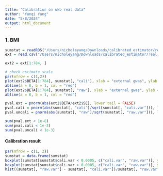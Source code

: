 ```yaml
---
title: "Calibration on ukb real data"
author: "Yunqi Yang"
date: "5/8/2024"
output: html_document
---
```


### 1. BMI

```r
sumstat = readRDS("/Users/nicholeyang/Downloads/calibrated_estimator/real-data-analysis/calibration_bmi.rds")
ext = read.csv("/Users/nicholeyang/Downloads/calibrated_estimator/real-data-analysis/combined_bmi.linear", sep = "\t")
```

```r
ext2 = ext[1:784, ]
```

```r
# check estimate scale
par(mfrow = c(1,2))
plot(ext2$BETA[1:784], sumstat[, "cali"], xlab = "external gwas", ylab = "calibrated estimator")
abline(a = 0, b = 1, col = "red")
plot(ext2$BETA[1:784], sumstat[, "raw"], xlab = "external gwas", ylab = "uncalibrated estimator")
abline(a = 0, b = 1, col = "red")
```
```r
pval.ext = pnorm(abs(ext2$BETA/ext2$SE), lower.tail = FALSE)
pval.cali = pnorm(abs(sumstat[, "cali"]/sqrt(sumstat[, "cali.var"])), lower.tail = FALSE)
pval.uncali = pnorm(abs(sumstat[, "raw"]/sqrt(sumstat[, "raw.var"])), lower.tail = FALSE)
```


```r
sum(pval.ext < 1e-8)
sum(pval.cali < 1e-3)
sum(pval.uncali < 1e-3)
```

#### Calibration result

```r

par(mfrow = c(1, 3))
sumstat = data.frame(sumstat)
boxplot(sumstat[sumstat$cali.var < 0.0005, c("cali.var", "raw.var")], ylab = "variance")
boxplot(sumstat[sumstat$cali.var > 0.0005, c("cali.var", "raw.var")], ylab = "variance")
hist((sumstat[, "raw.var"] - sumstat[, "cali.var"])/sumstat[, "raw.var"], main = "variance reduction", xlab = "")
```



